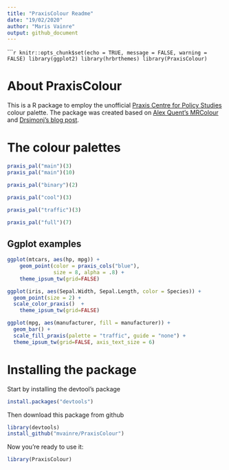 ---
title: "PraxisColour Readme"
date: "19/02/2020"
author: "Maris Vainre"
output: github_document
---

``````{r setup, include=FALSE}
knitr::opts_chunk$set(echo = TRUE, message = FALSE, warning = FALSE)
library(ggplot2)
library(hrbrthemes)
library(PraxisColour)
```

# About PraxisColour

This is a R package to employ the unofficial [Praxis Centre for Policy Studies](http://www.praxis.ee/en/) colour palette. The package was created based on [Alex Quent's MRColour](https://github.com/JAQuent/MRColour) and [Drsimonj's blog post](https://drsimonj.svbtle.com/creating-corporate-colour-palettes-for-ggplot2).

# The colour palettes

```{r palettesMain, message=FALSE, warning=FALSE, include=TRUE}
praxis_pal("main")(3)
praxis_pal("main")(10)
```

```{r paletteBinary}
praxis_pal("binary")(2)
```
```{r paletteCool}
praxis_pal("cool")(3)
```

```{r paletteTraffic}
praxis_pal("traffic")(3)
```

```{r paletteFull}
praxis_pal("full")(7)
```

## Ggplot examples

```{r dots, warning=FALSE}
ggplot(mtcars, aes(hp, mpg)) +
    geom_point(color = praxis_cols("blue"),
               size = 8, alpha = .8) +
    theme_ipsum_tw(grid=FALSE)
```

```{r dots2, warning=FALSE}
ggplot(iris, aes(Sepal.Width, Sepal.Length, color = Species)) +
  geom_point(size = 2) +
  scale_color_praxis()  +
    theme_ipsum_tw(grid=FALSE)
```
``` {r bargradient, warning=FALSE}
ggplot(mpg, aes(manufacturer, fill = manufacturer)) +
  geom_bar() +
  scale_fill_praxis(palette = "traffic", guide = "none") +
  theme_ipsum_tw(grid=FALSE, axis_text_size = 6)
```

# Installing the package
Start by installing the devtool's package
```{r devtoolsInstall, eval=FALSE, message=FALSE, warning=FALSE, include=FALSE}
install.packages("devtools")
```

Then download this package from github
```{r GithubDL, message=FALSE, warning=FALSE}
library(devtools)
install_github("mvainre/PraxisColour")
```
Now you're ready to use it:
```{r Run, message=FALSE, warning=FALSE, include=TRUE}
library(PraxisColour)
```
